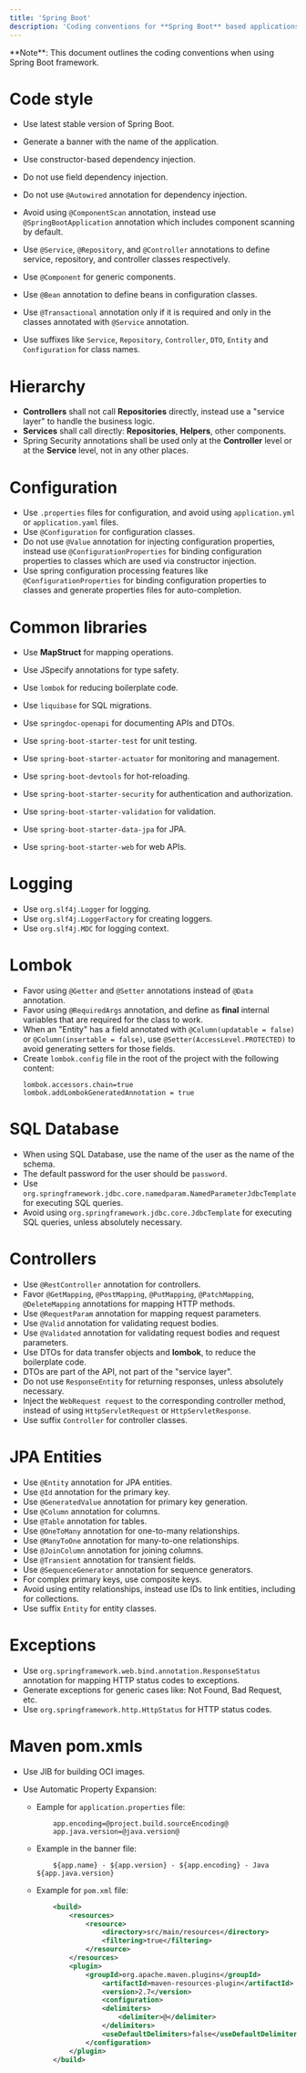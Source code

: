 ```yaml
---
title: 'Spring Boot'
description: 'Coding conventions for **Spring Boot** based applications'
---
```


<Info>
  **Note**: This document outlines the coding conventions when using Spring Boot framework.
</Info>

# Code style

- Use latest stable version of Spring Boot.
- Generate a banner with the name of the application.

- Use constructor-based dependency injection.
- Do not use field dependency injection.
- Do not use `@Autowired` annotation for dependency injection.

- Avoid using `@ComponentScan` annotation, instead use `@SpringBootApplication` annotation which includes component scanning by default.

- Use `@Service`, `@Repository`, and `@Controller` annotations to define service, repository, and controller classes respectively.
- Use `@Component` for generic components.
- Use `@Bean` annotation to define beans in configuration classes.
- Use `@Transactional` annotation only if it is required and only in the classes annotated with `@Service` annotation.

- Use suffixes like `Service`, `Repository`, `Controller`, `DTO`, `Entity` and `Configuration` for class names.

# Hierarchy

- **Controllers** shall not call **Repositories** directly, instead use a "service layer" to handle the business logic.
- **Services** shall call directly: **Repositories**, **Helpers**, other components.
- Spring Security annotations shall be used only at the **Controller** level or at the **Service** level, not in any other places.

# Configuration

- Use `.properties` files for configuration, and avoid using `application.yml` or `application.yaml` files.
- Use `@Configuration` for configuration classes.
- Do not use `@Value` annotation for injecting configuration properties, instead use `@ConfigurationProperties` for binding configuration properties to classes which are used via constructor injection.
- Use spring configuration processing features like `@ConfigurationProperties` for binding configuration properties to classes and generate properties files for auto-completion.

# Common libraries

- Use **MapStruct** for mapping operations.
- Use JSpecify annotations for type safety.

- Use `lombok` for reducing boilerplate code.
- Use `liquibase` for SQL migrations.

- Use `springdoc-openapi` for documenting APIs and DTOs.
- Use `spring-boot-starter-test` for unit testing.
- Use `spring-boot-starter-actuator` for monitoring and management.
- Use `spring-boot-devtools` for hot-reloading.
- Use `spring-boot-starter-security` for authentication and authorization.
- Use `spring-boot-starter-validation` for validation.
- Use `spring-boot-starter-data-jpa` for JPA.
- Use `spring-boot-starter-web` for web APIs.

# Logging

- Use `org.slf4j.Logger` for logging.
- Use `org.slf4j.LoggerFactory` for creating loggers.
- Use `org.slf4j.MDC` for logging context.

# Lombok

- Favor using `@Getter` and `@Setter` annotations instead of `@Data` annotation.
- Favor using `@RequiredArgs` annotation, and define as **final** internal variables that are required for the class to work.
- When an "Entity" has a field annotated with `@Column(updatable = false)` or `@Column(insertable = false)`, use `@Setter(AccessLevel.PROTECTED)` to avoid generating setters for those fields.
- Create `lombok.config` file in the root of the project with the following content:
    ```properties
    lombok.accessors.chain=true
    lombok.addLombokGeneratedAnnotation = true
    ```

# SQL Database

- When using SQL Database, use the name of the user as the name of the schema.
- The default password for the user should be `password`.
- Use `org.springframework.jdbc.core.namedparam.NamedParameterJdbcTemplate` for executing SQL queries.
- Avoid using `org.springframework.jdbc.core.JdbcTemplate` for executing SQL queries, unless absolutely necessary.

# Controllers

- Use `@RestController` annotation for controllers.
- Favor `@GetMapping`, `@PostMapping`, `@PutMapping`, `@PatchMapping`, `@DeleteMapping` annotations for mapping HTTP methods.
- Use `@RequestParam` annotation for mapping request parameters.
- Use `@Valid` annotation for validating request bodies.
- Use `@Validated` annotation for validating request bodies and request parameters.
- Use DTOs for data transfer objects and **lombok**, to reduce the boilerplate code. 
- DTOs are part of the API, not part of the "service layer".
- Do not use `ResponseEntity` for returning responses, unless absolutely necessary.
- Inject the `WebRequest request` to the corresponding controller method, instead of using `HttpServletRequest` or `HttpServletResponse`.
- Use suffix `Controller` for controller classes.

# JPA Entities

- Use `@Entity` annotation for JPA entities.
- Use `@Id` annotation for the primary key.
- Use `@GeneratedValue` annotation for primary key generation.
- Use `@Column` annotation for columns.
- Use `@Table` annotation for tables.
- Use `@OneToMany` annotation for one-to-many relationships.
- Use `@ManyToOne` annotation for many-to-one relationships.
- Use `@JoinColumn` annotation for joining columns.
- Use `@Transient` annotation for transient fields.
- Use `@SequenceGenerator` annotation for sequence generators.
- For complex primary keys, use composite keys.
- Avoid using entity relationships, instead use IDs to link entities, including for collections.
- Use suffix `Entity` for entity classes.

# Exceptions

- Use `org.springframework.web.bind.annotation.ResponseStatus` annotation for mapping HTTP status codes to exceptions.
- Generate exceptions for generic cases like: Not Found, Bad Request, etc.
- Use `org.springframework.http.HttpStatus` for HTTP status codes.

# Maven pom.xmls

- Use JIB for building OCI images.

- Use Automatic Property Expansion:
    - Eample for `application.properties` file:
        ```properties
            app.encoding=@project.build.sourceEncoding@
            app.java.version=@java.version@
        ```
    - Example in the banner file:
        ```
            ${app.name} - ${app.version} - ${app.encoding} - Java ${app.java.version}
        ```
    - Example for `pom.xml` file:
        ```xml
            <build>
                <resources>
                    <resource>
                        <directory>src/main/resources</directory>
                        <filtering>true</filtering>
                    </resource>
                </resources>
                <plugin>
                    <groupId>org.apache.maven.plugins</groupId>
                        <artifactId>maven-resources-plugin</artifactId>
                        <version>2.7</version>
                        <configuration>
                        <delimiters>
                            <delimiter>@</delimiter>
                        </delimiters>
                        <useDefaultDelimiters>false</useDefaultDelimiters>
                    </configuration>
                </plugin>
            </build>
        ```
